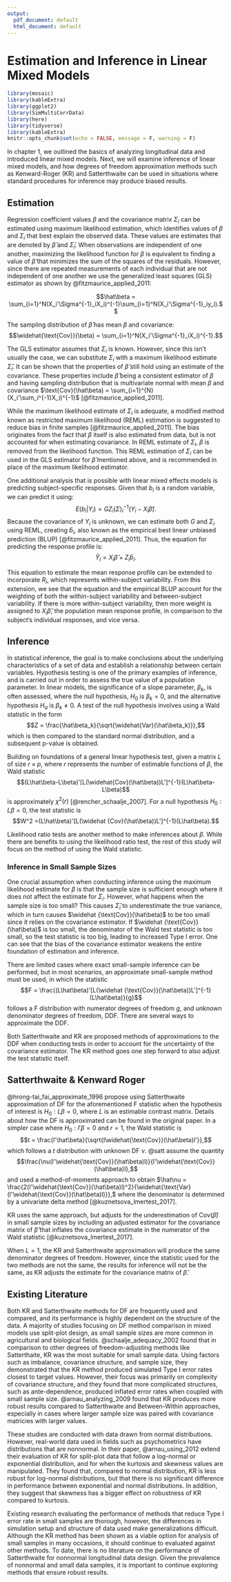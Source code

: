 ```yaml
---
output:
  pdf_document: default
  html_document: default
---
```

# Estimation and Inference in Linear Mixed Models {#rmd-basics}
<!--
This file is for including Chapter 2.  

Notice that it's also good practice to label your chapters and sections.  This will help you debug potential issues as you knit and allows you to link references throughout the document. Look for the reference to this chapter at the beginning of Chapter 3.

If labels aren't specified, they will automatically be generated from the header by changing the spaces to hyphens and capital letters to lowercase.  
-->
```r
library(mosaic)
library(kableExtra)
library(ggplot2)
library(SimMultiCorrData)
library(here)
library(tidyverse)
library(kableExtra)
knitr::opts_chunk$set(echo = FALSE, message = F, warning = F)
```

In chapter 1, we outlined the basics of analyzing longitudinal data and introduced linear mixed models. Next, we will examine inference of linear mixed models, and how degrees of freedom approximation methods such as Kenward-Roger (KR) and Satterthwaite can be used in situations where standard procedures for inference may produce biased results. 

## Estimation
Regression coefficient values $\beta$ and the covariance matrix $\Sigma_i$ can be estimated using maximum likelihood estimation, which identifies values of $\beta$ and $\Sigma_i$ that best explain the observed data. These values are estimates that are denoted by $\hat\beta$ and $\hat\Sigma_i.$ When observations are independent of one another, maximizing the likelihood function for $\beta$ is equivalent to finding a value of $\hat\beta$ that minimizes the sum of the squares of the residuals. However, since there are repeated measurements of each individual that are not independent of one another we use the generalized least squares (GLS) estimator as shown by @fitzmaurice_applied_2011:

$$\hat\beta = \sum_{i=1}^N(X_i'\Sigma^{-1}_iX_i)^{-1}\sum_{i=1}^N(X_i'\Sigma^{-1}_iy_i).$$

The sampling distribution of $\hat\beta$ has mean $\beta$ and covariance:
$$\widehat{\text{Cov}}(\beta) = \sum_{i=1}^N(X_i'\Sigma^{-1}_iX_i)^{-1}.$$

The GLS estimator assumes that $\Sigma_i$ is known. However, since this isn't usually the case, we can substitute $\Sigma_i$ with a maximum likelihood estimate $\hat\Sigma_i.$ It can be shown that the properties of $\hat\beta$ still hold using an estimate of the covariance. These properties include $\hat\beta$ being a consistent estimator of $\beta$ and having sampling distribution that is multivariate normal with mean $\beta$ and covariance $\text{Cov}(\hat\beta) = \sum_{i=1}^{N}(X_i'\sum_i^{-1}X_i)^{-1}$ [@fitzmaurice_applied_2011].

While the maximum likelihood estimate of $\Sigma_i$ is adequate, a modified method known as restricted maximum likelihood (REML) estimation is suggested to reduce bias in finite samples [@fitzmaurice_applied_2011]. The bias originates from the fact that $\beta$ itself is also estimated from data, but is not accounted for when estimating covariance. In REML estimate of $\Sigma_i$, $\beta$ is removed from the likelihood function. This REML estimation of $\Sigma_i$ can be used in the GLS estimator for $\hat\beta$ mentioned above, and is recommended in place of the maximum likelihood estimator. 

One additional analysis that is possible with linear mixed effects models is predicting subject-specific responses. Given that $b_i$ is a random variable, we can predict it using:
$$E(b_i |Y_i) = GZ_i (\Sigma)^{-1}_i(Y_i-X_i\hat\beta).$$ Because the covariance of $Y_i$ is unknown, we can estimate both $G$ and $\Sigma_i$ using REML, creating $\hat b_i$, also known as the empirical best linear unbiased prediction (BLUP) [@fitzmaurice_applied_2011]. Thus, the equation for predicting the response profile is:
$$\hat Y_i = X_i\hat\beta +Z_i\hat b_i.$$

This equation to estimate the mean response profile can be extended to incorporate $R_i$, which represents within-subject variability. From this extension, we see that the equation and the empirical BLUP account for the weighting of both the within-subject variability and between-subject variability. If there is more within-subject variability, then more weight is assigned to $X_i\hat\beta$, the population mean response profile, in comparison to the subject's individual responses, and vice versa. 

## Inference 
In statistical inference, the goal is to make conclusions about the underlying characteristics of a set of data and establish a relationship between certain variables. Hypothesis testing is one of the primary examples of inference, and is carried out in order to assess the true value of a population parameter. In linear models, the significance of a slope parameter, $\beta_k$, is often assessed, where the null hypothesis, $H_0$ is $\beta_k = 0,$ and the alternative hypothesis $H_a$ is $\beta_k \neq 0.$ A test of the null hypothesis involves using a Wald statistic in the form $$Z = \frac{\hat\beta_k}{\sqrt{\widehat{Var}(\hat\beta_k)}},$$ which is then compared to the standard normal distribution, and a subsequent p-value is obtained. 

Building on foundations of a general linear hypothesis test, given a matrix $L$ of size $r \times p,$ where $r$ represents the number of estimable functions of $\beta,$ the Wald statistic  $$(L\hat\beta-L\beta)'[L(\widehat{Cov}(\hat\beta))L']^{-1}(L\hat\beta-L\beta)$$ is approximately $\chi^2(r)$ [@rencher_schaalje_2007]. For a null hypothesis $H_0: L\beta = 0,$ the test statistic is $$W^2 =(L\hat\beta)'[L(\widehat {Cov}(\hat\beta))L']^{-1}(L\hat\beta).$$ 

Likelihood ratio tests are another method to make inferences about $\beta$. While there are benefits to using the likelihood ratio test, the rest of this study will focus on the method of using the Wald statistic.

### Inference in Small Sample Sizes 
One crucial assumption when conducting inference using the maximum likelihood estimate for $\beta$ is that the sample size is sufficient enough where it does not affect the estimate for $\Sigma_i.$ However, what happens when the sample size is too small? This causes $\hat\Sigma_i$ to underestimate the true variance, which in turn causes $\widehat {\text{Cov}}(\hat\beta)$ to be too small since it relies on the covariance estimator. If $\widehat {\text{Cov}}(\hat\beta)$ is too small, the denominator of the Wald test statistic is too small, so the test statistic is too big, leading to increased Type I error. One can see that the bias of the covariance estimator weakens the entire foundation of estimation and inference. 

There are limited cases where exact small-sample inference can be performed, but in most scenarios, an approximate small-sample method must be used, in which the statistic $$F = \frac{(L\hat\beta)'[L(\widehat {\text{Cov}}(\hat\beta))L']^{-1}(L\hat\beta)}{g}$$ follows a F distribution with numerator degrees of freedom $g,$ and unknown denominator degrees of freedom, DDF. There are several ways to approximate the DDF. 

Both Satterthwaite and KR are proposed methods of approximations to the DDF when conducting tests in order to account for the uncertainty of the covariance estimator. The KR method goes one step forward to also adjust the test statistic itself.

## Satterthwaite & Kenward Roger
@hrong-tai_fai_approximate_1996 propose using Satterthwaite approximation of DF for the aforementioned F statistic when the hypothesis of interest is $H_0 : L\beta = 0,$ where $L$ is an estimable contrast matrix. Details about how the DF is approximated can be found in the original paper. In a simpler case where $H_0 :l'\beta = 0$ and $r = 1,$ the Wald statistic is $$t = \frac{l'\hat\beta}{\sqrt{l\widehat{\text{Cov}}(\hat\beta)l'}},$$ which follows a $t$ distribution with unknown DF $\nu.$ @satt assume the quantity $$\frac{\nu(l'\widehat{\text{Cov}}(\hat\beta)l)}{l'\widehat{\text{Cov}}(\hat\beta)l},$$ and used a method-of-moments approach to obtain $\hat\nu = \frac{2(l'\widehat{\text{Cov}}(\hat\beta)l)^2}{\widehat{\text{Var}(l'\widehat{\text{Cov}}(\hat\beta)l)}},$ where the denominator is determined by a univariate delta method [@kuznetsova_lmertest_2017].

KR uses the same approach, but adjusts for the underestimation of $\text{Cov}(\hat\beta)$ in small sample sizes by including an adjusted estimator for the covariance matrix of $\hat\beta$ that inflates the covariance estimate in the numerator of the Wald statistic [@kuznetsova_lmertest_2017].

When $L=1,$ the KR and Satterthwaite approximation will produce the same denominator degrees of freedom. However, since the statistic used for the two methods are not the same, the results for inference will not be the same, as KR adjusts the estimate for the covariance matrix of $\hat\beta.$

## Existing Literature

Both KR and Satterthwaite methods for DF are frequently used and compared, and its performance is highly dependent on the structure of the data.
A majority of studies focusing on DF method comparison in mixed models use split-plot design, as small sample sizes are more common in agricultural and biological fields. @schaalje_adequacy_2002 found that in comparison to other degrees of freedom-adjusting methods like Satterthaite, KR was the most suitable for small sample data. Using factors such as imbalance, covariance structure, and sample size, they demonstrated that the KR method produced simulated Type I error rates closest to target values. However, their focus was primarily on complexity of covariance structure, and they found that more complicated structures, such as ante-dependence, produced inflated error rates when coupled with small sample size. @arnau_analyzing_2009 found that KR produces more robust results compared to Satterthwaite and Between-Within approaches, especially in cases where larger sample size was paired with covariance matricies with larger values. 

These studies are conducted with data drawn from normal distributions. However, real-world data used in fields such as psychometrics have distributions that are nonnormal. In their paper, @arnau_using_2012 extend their evaluation of KR for split-plot data that follow a log-normal or exponential distribution, and for when the kurtosis and skewness values are manipulated. They found that, compared to normal distribution, KR is less robust for log-normal distributions, but that there is no significant difference in performance between exponential and normal distributions. In addition, they suggest that skewness has a bigger effect on robustness of KR compared to kurtosis. 

Existing research evaluating the performance of methods that reduce Type I error rate in small samples are thorough, however, the differences in simulation setup and structure of data used make generalizations difficult. Although the KR method has been shown as a viable option for analysis of small samples in many occasions, it should continue to evaluated against other methods. To date, there is no literature on the performance of Satterthwaite for nonnormal longitudinal data design. Given the prevalence of nonnormal and small data samples, it is important to continue exploring methods that ensure robust results. 
